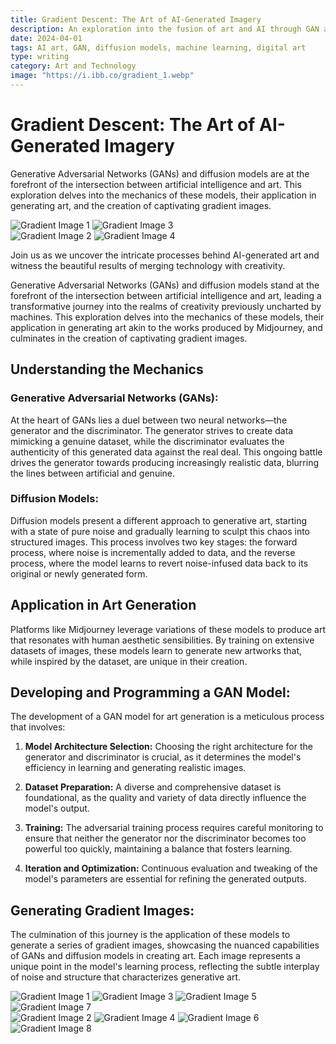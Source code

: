 ```yaml
---
title: Gradient Descent: The Art of AI-Generated Imagery
description: An exploration into the fusion of art and AI through GAN and diffusion models, culminating in the creation of unique gradient artworks.
date: 2024-04-01
tags: AI art, GAN, diffusion models, machine learning, digital art
type: writing
category: Art and Technology
image: "https://i.ibb.co/gradient_1.webp"
---
```


# Gradient Descent: The Art of AI-Generated Imagery

Generative Adversarial Networks (GANs) and diffusion models are at the forefront of the intersection between artificial intelligence and art. This exploration delves into the mechanics of these models, their application in generating art, and the creation of captivating gradient images.

<div style={{ display: 'flex', flexWrap: 'wrap', gap: '1em' }}>
  <div style={{ width: '48%' }}>
    <img src=/public../public/images/gradient_diffusion/gradient_1.webp" alt="Gradient Image 1" style={{ width: '100%', marginBottom: '1em' }} />
    <img src="/public../public/images/gradient_diffusion/gradient_3.webp" alt="Gradient Image 3" style={{ width: '100%', marginBottom: '1em' }} />
  </div>
  <div style={{ width: '48%' }}>
    <img src="/public../public/images/gradient_diffusion/gradient_2.webp" alt="Gradient Image 2" style={{ width: '100%', marginBottom: '1em' }} />
    <img src="/public../public/images/gradient_diffusion/gradient_4.webp" alt="Gradient Image 4" style={{ width: '100%', marginBottom: '1em' }} />
  </div>
</div>

Join us as we uncover the intricate processes behind AI-generated art and witness the beautiful results of merging technology with creativity.

Generative Adversarial Networks (GANs) and diffusion models stand at the forefront of the intersection between artificial intelligence and art, leading a transformative journey into the realms of creativity previously uncharted by machines. This exploration delves into the mechanics of these models, their application in generating art akin to the works produced by Midjourney, and culminates in the creation of captivating gradient images.

## **Understanding the Mechanics**

### **Generative Adversarial Networks (GANs):**

At the heart of GANs lies a duel between two neural networks—the generator and the discriminator. The generator strives to create data mimicking a genuine dataset, while the discriminator evaluates the authenticity of this generated data against the real deal. This ongoing battle drives the generator towards producing increasingly realistic data, blurring the lines between artificial and genuine.

### **Diffusion Models:**

Diffusion models present a different approach to generative art, starting with a state of pure noise and gradually learning to sculpt this chaos into structured images. This process involves two key stages: the forward process, where noise is incrementally added to data, and the reverse process, where the model learns to revert noise-infused data back to its original or newly generated form.

## **Application in Art Generation**

Platforms like Midjourney leverage variations of these models to produce art that resonates with human aesthetic sensibilities. By training on extensive datasets of images, these models learn to generate new artworks that, while inspired by the dataset, are unique in their creation.

## **Developing and Programming a GAN Model:**

The development of a GAN model for art generation is a meticulous process that involves:

1. **Model Architecture Selection:** Choosing the right architecture for the generator and discriminator is crucial, as it determines the model's efficiency in learning and generating realistic images.

2. **Dataset Preparation:** A diverse and comprehensive dataset is foundational, as the quality and variety of data directly influence the model's output.

3. **Training:** The adversarial training process requires careful monitoring to ensure that neither the generator nor the discriminator becomes too powerful too quickly, maintaining a balance that fosters learning.

4. **Iteration and Optimization:** Continuous evaluation and tweaking of the model's parameters are essential for refining the generated outputs.

## **Generating Gradient Images:**

The culmination of this journey is the application of these models to generate a series of gradient images, showcasing the nuanced capabilities of GANs and diffusion models in creating art. Each image represents a unique point in the model's learning process, reflecting the subtle interplay of noise and structure that characterizes generative art.

<div style={{ display: 'flex', flexWrap: 'wrap', gap: '1em' }}>
  <div style={{ width: '48%' }}>
    <img src="/public../public/images/gradient_diffusion/gradient_1.webp" alt="Gradient Image 1" style={{ width: '100%', marginBottom: '1em' }} />
    <img src="/public../public/images/gradient_diffusion/gradient_3.webp" alt="Gradient Image 3" style={{ width: '100%', marginBottom: '1em' }} />
    <img src="/public../public/images/gradient_diffusion/gradient_5.webp" alt="Gradient Image 5" style={{ width: '100%', marginBottom: '1em' }} />
    <img src="/public../public/images/gradient_diffusion/gradient_7.webp" alt="Gradient Image 7" style={{ width: '100%' }} />
  </div>
  <div style={{ width: '48%' }}>
    <img src="/public../public/images/gradient_diffusion/gradient_2.webp" alt="Gradient Image 2" style={{ width: '100%', marginBottom: '1em' }} />
    <img src="/public../public/images/gradient_diffusion/gradient_4.webp" alt="Gradient Image 4" style={{ width: '100%', marginBottom: '1em' }} />
    <img src="/public../public/images/gradient_diffusion/gradient_6.webp" alt="Gradient Image 6" style={{ width: '100%', marginBottom: '1em' }} />
    <img src="/public../public/images/gradient_diffusion/gradient_8.webp" alt="Gradient Image 8" style={{ width: '100%' }} />
  </div>
</div>

